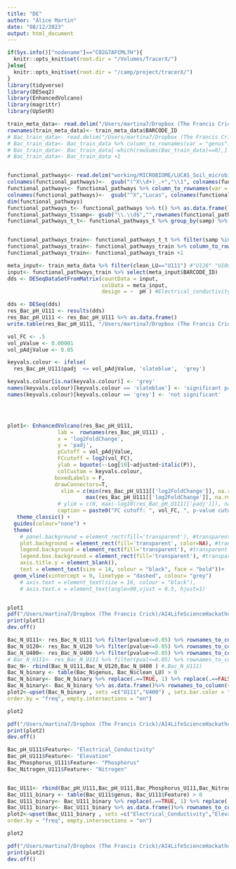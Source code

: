 ```yaml
---
title: "DE"
author: "Alice Martin"
date: "08/12/2023"
output: html_document
---
```


```r
if(Sys.info()["nodename"]=="C02G7AFCML7H"){
  knitr::opts_knit$set(root.dir = "/Volumes/TracerX/")
}else{
  knitr::opts_knit$set(root.dir = "/camp/project/tracerX/")
}
library(tidyverse)
library(DESeq2)
library(EnhancedVolcano)
library(magrittr)
library(UpSetR)
```

```r
train_meta_data<- read.delim("/Users/martina7/Dropbox (The Francis Crick)/AI4LifeScienceHackathon/Final data/Meta_data_all_samps_coordinates_train_set.txt")
rownames(train_meta_data)<- train_meta_data$BARCODE_ID
# Bac_train_data<- read.delim("/Users/martina7/Dropbox (The Francis Crick)/AI4LifeScienceHackathon/Final data/Bacteria_tax_table_genus_final.txt")
# Bac_train_data<- Bac_train_data %>% column_to_rownames(var = "genus") %>% select(train_meta_data$BARCODE_ID) %>% as.data.frame()
# Bac_train_data<- Bac_train_data[-which(rowSums(Bac_train_data)==0),]
# Bac_train_data<- Bac_train_data +1


functional_pathways<- read.delim("working/MICROBIOME/LUCAS_Soil_microbiome/WORKING/ko_metagenome.tsv", sep = "\t", skip = 1)
colnames(functional_pathways)<-  gsub("(^X\\d+)_.+","\\1", colnames(functional_pathways))
functional_pathways<- functional_pathways %>% column_to_rownames(var = "X.OTU.ID")
colnames(functional_pathways)<-  gsub("^X","Lucas", colnames(functional_pathways))
dim(functional_pathways)
functional_pathways_t<- functional_pathways %>% t() %>% as.data.frame()
functional_pathways_t$samp<- gsub("\\.\\d$","",rownames(functional_pathways_t))
functional_pathways_t_t<- functional_pathways_t %>% group_by(samp) %>% summarise_all(sum)


functional_pathways_train<- functional_pathways_t_t %>% filter(samp %in% train_meta_data$BARCODE_ID)
functional_pathways_train<- functional_pathways_train %>% column_to_rownames(var = "samp") %>% t() %>% as.data.frame()
functional_pathways_train<- functional_pathways_train +1
```

```r
meta_input<- train_meta_data %>% filter(clean_LU=="U111") #"U120" "U100" "U400" "U111"
input<- functional_pathways_train %>% select(meta_input$BARCODE_ID)
dds <- DESeqDataSetFromMatrix(countData = input, 
                              colData = meta_input, 
                              design = ~  pH ) #Electrical_conductivity, Elevation, N, P 

dds <- DESeq(dds)
res_Bac_pH_U111 <- results(dds)
res_Bac_pH_U111 <- res_Bac_pH_U111 %>% as.data.frame()
write.table(res_Bac_pH_U111, "/Users/martina7/Dropbox (The Francis Crick)/AI4LifeScienceHackathon/analysis/Microbes_DE/Bac_DE_pH_U111_KEGG.txt", sep = "\t", quote = F, row.names = T, col.names = T)
```

```r
vol_FC <- .5
vol_pValue <- 0.00001
vol_pAdjValue <- 0.05

keyvals.colour <- ifelse(
  res_Bac_pH_U111$padj  <= vol_pAdjValue, 'slateblue',  'grey')

keyvals.colour[is.na(keyvals.colour)] <- 'grey'
names(keyvals.colour)[keyvals.colour == 'slateblue'] <- 'significant padj'
names(keyvals.colour)[keyvals.colour == 'grey'] <- 'not significant'




plot1<- EnhancedVolcano(res_Bac_pH_U111,
                lab =  rownames(res_Bac_pH_U111) ,
                x = 'log2FoldChange',
                y = 'padj',
                pCutoff = vol_pAdjValue,
                FCcutoff = log2(vol_FC),
                ylab = bquote(~-Log[10]~adjusted~italic(P)),
                colCustom = keyvals.colour,
               boxedLabels = F,
               drawConnectors=T,
                 xlim = c(min(res_Bac_pH_U111[['log2FoldChange']], na.rm=TRUE) - 0.001,
                         max(res_Bac_pH_U111[['log2FoldChange']], na.rm=TRUE) + 0.001),
                # ylim = c(0, max(-log10(res_Bac_pH_U111[['padj']]), na.rm=TRUE) + 3),
                caption = paste0("FC cutoff: ", vol_FC, ", p-value cutoff: ", vol_pAdjValue)) + 
   theme_classic() + 
  guides(colour="none") + 
  theme(
    # panel.background = element_rect(fill='transparent'), #transparent panel bg
    plot.background = element_rect(fill='transparent', color=NA), #transparent plot bg
    legend.background = element_rect(fill='transparent'), #transparent legend bg
    legend.box.background = element_rect(fill='transparent'), #transparent legend panel
    axis.title.y = element_blank(),
    text = element_text(size = 14, colour = "black", face = "bold"))+
  geom_vline(xintercept = 0, linetype = "dashed", colour= "grey")
    # axis.text = element_text(size = 16, colour = "black"),
    # axis.text.x = element_text(angle=90,vjust = 0.5, hjust=1)


plot1
pdf("/Users/martina7/Dropbox (The Francis Crick)/AI4LifeScienceHackathon/analysis/Microbes_DE/Bac_DE_pH_U111_KEGG.pdf", width = 8, height = 8)
print(plot1)
dev.off()


```

```r

Bac_N_U111<- res_Bac_N_U111 %>% filter(pvalue<=0.05) %>% rownames_to_column(var="genus") %>% mutate(clean_LU = "U111") %>% select(genus,clean_LU)
Bac_N_U120<- res_Bac_N_U120 %>% filter(pvalue<=0.05) %>% rownames_to_column(var="genus") %>% mutate(clean_LU = "U120") %>% select(genus,clean_LU)
Bac_N_U400<- res_Bac_N_U400 %>% filter(pvalue<=0.05) %>% rownames_to_column(var="genus") %>% mutate(clean_LU = "U400") %>% select(genus,clean_LU)
# Bac_N_U111<- res_Bac_N_U111 %>% filter(pval<=0.05) %>% rownames_to_column(var="genus") %>% mutate(clean_LU = "U111") %>% select(genus,clean_LU)
Bac_N<- rbind(Bac_N_U111,Bac_N_U120,Bac_N_U400 ) #,Bac_N_U111)
Bac_N_binary <- table(Bac_N$genus, Bac_N$clean_LU) > 0
Bac_N_binary<- Bac_N_binary %>% replace(.==TRUE, 1) %>% replace(.==FALSE,0)
Bac_N_binary<- Bac_N_binary %>% as.data.frame()%>% rownames_to_column(var="genus")
plot2<-upset(Bac_N_binary , sets =c("U111","U400") , sets.bar.color = "slateblue",
order.by = "freq", empty.intersections = "on") 

plot2

pdf("/Users/martina7/Dropbox (The Francis Crick)/AI4LifeScienceHackathon/analysis/Microbes_DE/Bac_DE_N_overlap.pdf", width = 8, height = 8)
print(plot2)
dev.off()

```


```r
Bac_pH_U111$Feature<- "Electrical_Conductivity"
Bac_pH_U111$Feature<- "Elevation"
Bac_Phosphorus_U111$Feature<- "Phosphorus"
Bac_Nitrogen_U111$Feature<- "Nitrogen"


Bac_U111<- rbind(Bac_pH_U111,Bac_pH_U111,Bac_Phosphorus_U111,Bac_Nitrogen_U111)
Bac_U111_binary <- table(Bac_U111$genus, Bac_U111$Feature) > 0
Bac_U111_binary<- Bac_U111_binary %>% replace(.==TRUE, 1) %>% replace(.==FALSE,0)
Bac_U111_binary<- Bac_U111_binary %>% as.data.frame()%>% rownames_to_column(var="genus")
plot2<-upset(Bac_U111_binary , sets =c("Electrical_Conductivity","Elevation","Phosphorus","Nitrogen") , sets.bar.color = "slateblue",
order.by = "freq", empty.intersections = "on") 

plot2

pdf("/Users/martina7/Dropbox (The Francis Crick)/AI4LifeScienceHackathon/analysis/Microbes_DE/Bac_DE_U111_overlap.pdf", width = 8, height = 8)
print(plot2)
dev.off()

```
